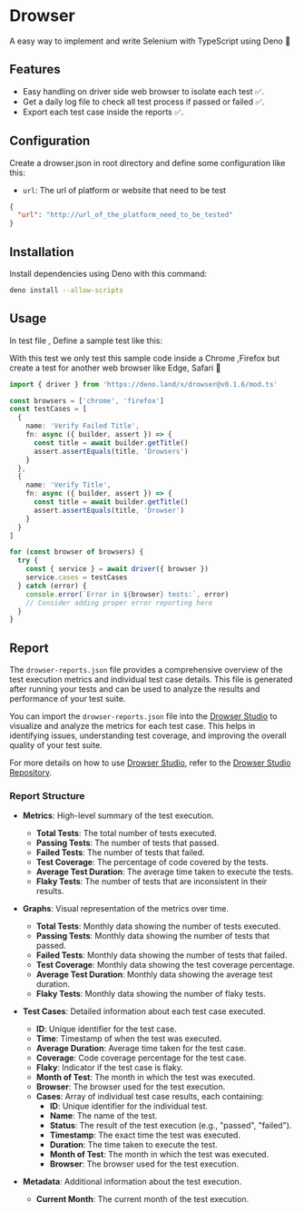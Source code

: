 # Drowser

A easy way to implement and write Selenium with TypeScript using Deno 🦕

## Features

- Easy handling on driver side web browser to isolate each test ✅.
- Get a daily log file to check all test process if passed or failed ✅.
- Export each test case inside the reports ✅.

## Configuration

Create a drowser.json in root directory and define some configuration like this:

- `url`: The url of platform or website that need to be test

```json
{
  "url": "http://url_of_the_platform_need_to_be_tested"
}
```

## Installation

Install dependencies using Deno with this command:

```sh
deno install --allow-scripts
```

## Usage

In test file , Define a sample test like this:

With this test we only test this sample code inside a Chrome ,Firefox but create a test for another web browser like Edge, Safari 🚀

```ts
import { driver } from 'https://deno.land/x/drowser@v0.1.6/mod.ts'

const browsers = ['chrome', 'firefox']
const testCases = [
  {
    name: 'Verify Failed Title',
    fn: async ({ builder, assert }) => {
      const title = await builder.getTitle()
      assert.assertEquals(title, 'Drowsers')
    }
  },
  {
    name: 'Verify Title',
    fn: async ({ builder, assert }) => {
      const title = await builder.getTitle()
      assert.assertEquals(title, 'Drowser')
    }
  }
]

for (const browser of browsers) {
  try {
    const { service } = await driver({ browser })
    service.cases = testCases
  } catch (error) {
    console.error(`Error in ${browser} tests:`, error)
    // Consider adding proper error reporting here
  }
}
```

## Report

The `drowser-reports.json` file provides a comprehensive overview of the test execution metrics and individual test case details. This file is generated after running your tests and can be used to analyze the results and performance of your test suite.

You can import the `drowser-reports.json` file into the [Drowser Studio](https://drowser.kinotio.io/) to visualize and analyze the metrics for each test case. This helps in identifying issues, understanding test coverage, and improving the overall quality of your test suite.

For more details on how to use [Drowser Studio](https://drowser.kinotio.io/), refer to the [Drowser Studio Repository](https://github.com/kinotio/drowser-studio).

### Report Structure

- **Metrics**: High-level summary of the test execution.

  - **Total Tests**: The total number of tests executed.
  - **Passing Tests**: The number of tests that passed.
  - **Failed Tests**: The number of tests that failed.
  - **Test Coverage**: The percentage of code covered by the tests.
  - **Average Test Duration**: The average time taken to execute the tests.
  - **Flaky Tests**: The number of tests that are inconsistent in their results.

- **Graphs**: Visual representation of the metrics over time.

  - **Total Tests**: Monthly data showing the number of tests executed.
  - **Passing Tests**: Monthly data showing the number of tests that passed.
  - **Failed Tests**: Monthly data showing the number of tests that failed.
  - **Test Coverage**: Monthly data showing the test coverage percentage.
  - **Average Test Duration**: Monthly data showing the average test duration.
  - **Flaky Tests**: Monthly data showing the number of flaky tests.

- **Test Cases**: Detailed information about each test case executed.

  - **ID**: Unique identifier for the test case.
  - **Time**: Timestamp of when the test was executed.
  - **Average Duration**: Average time taken for the test case.
  - **Coverage**: Code coverage percentage for the test case.
  - **Flaky**: Indicator if the test case is flaky.
  - **Month of Test**: The month in which the test was executed.
  - **Browser**: The browser used for the test execution.
  - **Cases**: Array of individual test case results, each containing:
    - **ID**: Unique identifier for the individual test.
    - **Name**: The name of the test.
    - **Status**: The result of the test execution (e.g., "passed", "failed").
    - **Timestamp**: The exact time the test was executed.
    - **Duration**: The time taken to execute the test.
    - **Month of Test**: The month in which the test was executed.
    - **Browser**: The browser used for the test execution.

- **Metadata**: Additional information about the test execution.
  - **Current Month**: The current month of the test execution.
